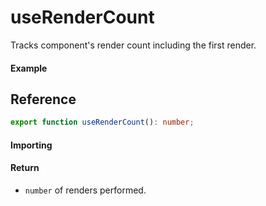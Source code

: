 # useRenderCount

Tracks component's render count including the first render.

#### Example

## Reference

```ts
export function useRenderCount(): number;
```

#### Importing

#### Return

- `number` of renders performed.
